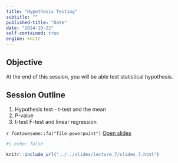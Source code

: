 ```yaml
---
title: "Hypothesis Testing"
subtitle: ""
published-title: "Date"
date: "2024-10-22"
self-contained: true
engine: knitr
---
```


::: callout-tip
## Objective

At the end of this session, you will be able test statistical hypothesis.
:::

## Session Outline

1.  Hypothesis test - t-test and the mean
2.  P-value
3.  t-test F-test and linear regression

`r fontawesome::fa("file-powerpoint")` [Open slides](../../slides/lecture_7/slides_7.html)

```r
#| echo: false

knitr::include_url("../../slides/lecture_7/slides_7.html")
```

